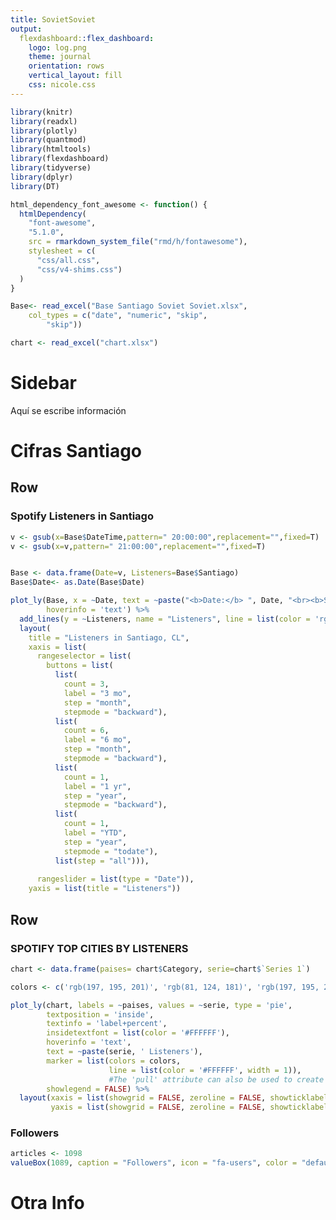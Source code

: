```yaml
---
title: SovietSoviet
output: 
  flexdashboard::flex_dashboard:
    logo: log.png
    theme: journal
    orientation: rows
    vertical_layout: fill
    css: nicole.css
---
```



```r
library(knitr)
library(readxl)
library(plotly)
library(quantmod)
library(htmltools)
library(flexdashboard)
library(tidyverse)
library(dplyr)
library(DT)
```


```r
html_dependency_font_awesome <- function() {
  htmlDependency(
    "font-awesome",
    "5.1.0",
    src = rmarkdown_system_file("rmd/h/fontawesome"),
    stylesheet = c(
      "css/all.css",
      "css/v4-shims.css")
  )
}
```


```r
Base<- read_excel("Base Santiago Soviet Soviet.xlsx", 
    col_types = c("date", "numeric", "skip", 
        "skip"))

chart <- read_excel("chart.xlsx")
```

Sidebar {.sidebar}
=====================================
Aquí se escribe información


Cifras Santiago {data-icon="fa-volume-up" .bgred} 
======================================
  
  
Row {data-height=550}
--------------------------------------
  
### <i class="fab fa-spotify"></i> <b>Spotify Listeners in Santiago</b> 
```r
v <- gsub(x=Base$DateTime,pattern=" 20:00:00",replacement="",fixed=T)
v <- gsub(x=v,pattern=" 21:00:00",replacement="",fixed=T)


Base <- data.frame(Date=v, Listeners=Base$Santiago) 
Base$Date<- as.Date(Base$Date)
```
  


```r

plot_ly(Base, x = ~Date, text = ~paste("<b>Date:</b> ", Date, "<br><b>Santiago:</b> ", Listeners), 
        hoverinfo = 'text') %>%
  add_lines(y = ~Listeners, name = "Listeners", line = list(color = 'rgb(19,135,171)', width = 2)) %>% 
  layout(
    title = "Listeners in Santiago, CL",
    xaxis = list(
      rangeselector = list(
        buttons = list(
          list(
            count = 3,
            label = "3 mo",
            step = "month",
            stepmode = "backward"),
          list(
            count = 6,
            label = "6 mo",
            step = "month",
            stepmode = "backward"),
          list(
            count = 1,
            label = "1 yr",
            step = "year",
            stepmode = "backward"),
          list(
            count = 1,
            label = "YTD",
            step = "year",
            stepmode = "todate"),
          list(step = "all"))),
      
      rangeslider = list(type = "Date")),
    yaxis = list(title = "Listeners"))


```




Row {data-height=450}
--------------------------------------


### SPOTIFY TOP CITIES BY LISTENERS

```r

chart <- data.frame(paises= chart$Category, serie=chart$`Series 1`)

colors <- c('rgb(197, 195, 201)', 'rgb(81, 124, 181)', 'rgb(197, 195, 201)', 'rgb(197, 195, 201)', 'rgb(197, 195, 201)', 'rgb(197, 195, 201)')

```


```r
plot_ly(chart, labels = ~paises, values = ~serie, type = 'pie',
        textposition = 'inside',
        textinfo = 'label+percent',
        insidetextfont = list(color = '#FFFFFF'),
        hoverinfo = 'text',
        text = ~paste(serie, ' Listeners'),
        marker = list(colors = colors,
                      line = list(color = '#FFFFFF', width = 1)),
                      #The 'pull' attribute can also be used to create space between the sectors
        showlegend = FALSE) %>%
  layout(xaxis = list(showgrid = FALSE, zeroline = FALSE, showticklabels = FALSE),
         yaxis = list(showgrid = FALSE, zeroline = FALSE, showticklabels = FALSE))
```




### Followers

```r
articles <- 1098 
valueBox(1089, caption = "Followers", icon = "fa-users", color = "default")
```



Otra Info {data-icon="fa-music"}
======================================    
  



  
